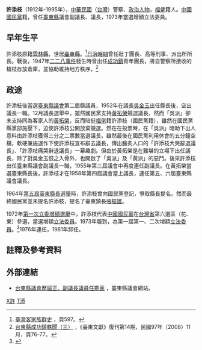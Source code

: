 {{Infobox_officeholder
| name = 許添枝
| image name =
| width = 
| now = 中華民國（台灣）政治人士 
| period = 
| Sex = 男 
| Native place = 
| date of birth = 
| party = {{Kmt|19px}}
| place of birth = 
| educate = 
*台南州立第二中學畢業
| past = 
*第二屆台東縣議會副議長<br><span style="color: blue;">(1953年-1955年)</span>
*第三屆台東縣議會副議長<br><span style="color: blue;">(1955年-1958年)</span>
*第四屆台東縣議會議長<br><span style="color: blue;">(1958年2月2日-1961年2月1日)</span>
*第五屆台東縣議會議長<br><span style="color: blue;">(1961年2月1日-1964年2月1日)</span>
*第六屆台東縣議會議長<br><span style="color: blue;">(1964年2月1日-1968年2月1日)</span>
*兵役協會理事長
*台東縣新港水產公司總經理
*第一屆第一次增額立法委員<br><span style="color: blue;">(1973年-1976年)</span>
*第一屆第二次增額立法委員<br><span style="color: blue;">(1976年-1981年)</span>
}}
'''許添枝'''（1912年-1995年），[[中華民國|中華民國]]（[[台灣|台灣]]）警察、[[政治人物|政治人物]]，[[福佬|福佬]]籍人。[[中國國民黨|中國國民黨]]籍，曾任[[臺東縣|臺東縣]]議會副議長、議長，1973年當選增額立法委員。

== 早年生平 ==
許添枝原籍[[雲林縣|雲林縣]]，世居[[臺東縣|臺東縣]]。<ref>[http://hakka.ncu.edu.tw/hakkastudy/book/file/%E8%87%BA%E7%81%A3%E5%AE%A2%E5%AE%B6%E6%97%8F%E7%BE%A4%E5%8F%B2-%E6%94%BF%E6%B2%BB%E7%AF%87(%E4%B8%8B).pdf 臺灣客家族群史] {{Wayback|url=http://hakka.ncu.edu.tw/hakkastudy/book/file/%E8%87%BA%E7%81%A3%E5%AE%A2%E5%AE%B6%E6%97%8F%E7%BE%A4%E5%8F%B2-%E6%94%BF%E6%B2%BB%E7%AF%87(%E4%B8%8B).pdf |date=20190823114050 }}，頁597。</ref>[[台灣日治時期|日治時期]]曾任壯丁團長、高等刑事、派出所所長。戰後，1947年[[二二八事件|二二八事件]]發生時曾出任[[成功鎮|成功鎮]]青年團長，將自警察所接收的槍枝存放倉庫，並協助維持地方秩序。<ref>[http://www.taitung.gov.tw/Upload/RelFile/959/179296/%E8%87%BA%E6%9D%B1%E6%96%87%E7%8D%BB%E5%BE%A9%E5%88%8A-14.pdf 台東縣成功鎮軼聞（三）] {{Wayback|url=http://www.taitung.gov.tw/Upload/RelFile/959/179296/%E8%87%BA%E6%9D%B1%E6%96%87%E7%8D%BB%E5%BE%A9%E5%88%8A-14.pdf |date=20160909095052 }}，《臺東文獻》復刊第14期，民國97年（2008）11月，頁76-77。</ref>

== 政途 ==
許添枝後當選[[臺東縣議會|臺東縣議會]]第二屆縣議員，1952年在議長[[吳金玉|吳金玉]]出任縣長後，空出議長一職。12月議長選舉中，雖然國民黨支持[[黃拓榮|黃拓榮]]競選議長，然而「吳派」卻未支持同為客家人的[[黃拓榮|黃拓榮]]，反而暗挺[[福佬|福佬]]籍許添枝（國民黨籍），雖然在國民黨縣黨部施壓下，迫使許添枝公開放棄競選。然在在投票時，在「吳派」暗助下出人意料由許添枝獲得三分之二票數當選議長，{{r|政|page=340}}雖然最後在國民黨利用休會的五分鐘空檔，軟硬兼施運作下使許添枝宣布辭去議長，傳出膾炙人口的「許添枝大哭辭退議長」、「許添枝痛哭辭退議長」一幕趣劇。{{r|湖|page=59}}{{r|政|page=340}}但由於黃拓榮是在難堪的立場下出任議長，除了對吳金玉恨之入骨外，{{r|政|page=340}}也開啟了「吳派」及「黃派」的惡鬥。{{r|東|page=268}}後來許添枝出任臺東縣議會副議長一職，1955年第三屆議會中再度連任副議長。在黃拓榮當選臺東縣長後，許添枝才在1958年第四屆議會當上議長，連任第五、六屆臺東縣議會議長。

1964年[[1964年中華民國縣市長選舉#臺東縣|第五屆臺東縣長選舉]]時，許添枝曾向國民黨登記，爭取縣長提名。{{r|東|page=268}}然而最終國民黨並未提名許添枝，提名了臺東鎮長[[張振雄|張振雄]]。

1972年[[1972年中華民國立法委員選舉|第一次立委增額選舉]]中，許添枝代表[[中國國民黨|中國國民黨]]在[[台灣省|台灣省]]第六選區（花、東）參選，當選增額[[立法委員|立法委員]]。1973年報到，為第一屆第一、二次增額[[立法委員|立法委員]]。<ref>{{Cite web |url=http://npl.ly.gov.tw/do/www/commissionerInfo?id=1270&expireBack=01&expire=01&act=exp&keyword=&orderBy=name&nameOrder=true&eleDisOrder=false |title=立法院國會圖書館 第１屆立法委員個人資料 許添枝 |access-date=2008-08-02 |archive-date=2016-03-04 |archive-url=https://web.archive.org/web/20160304091414/http://npl.ly.gov.tw/do/www/commissionerInfo?id=1270&expireBack=01&expire=01&act=exp&keyword=&orderBy=name&nameOrder=true&eleDisOrder=false |dead-url=no }}</ref>1976年連任，1981年卸任。

==註釋及參考資料==
{{Reflist|2|refs=
<ref name="湖">{{cite book |title=《湖濱雜思》|author= [[黃順興|黃順興]]|publisher= 民主潮社|isbn= |date=1972年9月}}</ref>
<ref name="東">{{cite book |title=《臺東縣史 政事篇》|author= 李文良等纂修|publisher= 臺東縣政府|isbn=957-02-8833-7 |date=2001年8月}}</ref>
<ref name="政">{{cite book |title=《政海浮沉錄》|author= |publisher= [[台灣時報|台灣時報]]社|isbn= |date=1977年9月}}</ref>
}}

==外部連結==
* [http://www.taitungcc.gov.tw/About/TermOfOffice.aspx 台東縣議會歷屆正、副議長議員任期表] {{Wayback|url=http://www.taitungcc.gov.tw/About/TermOfOffice.aspx |date=20190419160014 }}，臺東縣議會網站。

{{中華民國第一屆第一次增額立法委員}}
{{中華民國第一屆第二次增額立法委員}}

[[Category:中國國民黨黨員|X許]]
[[Category:許姓|T添]]